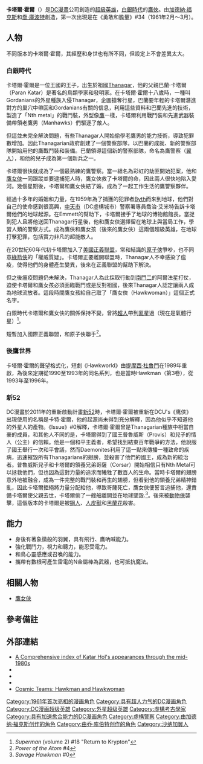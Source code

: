 
{{noteTA|G1=美國漫畫}}
{{Infobox comics character
|image=[[Image:Hawkman_v3_0.jpg|250px]]
|caption=《鷹俠》（第三卷）#0的封面。 <br>由[[李·威克斯|李·威克斯]]繪製
|character_name=鷹俠
|alter_ego=卡塔爾·霍爾
|publisher=[[DC漫畫|DC漫畫]]
|debut='''歷史'''：<br>《勇敢和膽量》 #34（1961年二月～三月）<br>'''後鷹世界'''：《鷹世界：第一部》（1989年）
|creators=[[加德納·福克斯|加德納·福克斯]]<br>[[喬·庫波特|喬·庫波特]] <br>'''Revamped by''':<br> [[Timothy_Truman|Tim Truman]]
|homeworld=[[Thanagar|Thanagar]]
|species=Thanagarian-Human hybrid
|alliances=[[Wingmen_of_Thanagar|Elite Hawkmen Force]]<br>[[正義聯盟|正義聯盟]]
|aliases=Carter Hall (pre-''Hawkworld'')
|powers=Harness with an anti-gravity metal; metallic wings; energy weaponry; enhanced strength.<br>artificial feather wings; archaic weaponry (pre-''Hawkworld'')
|}}

'''卡塔爾·霍爾'''（{{lang-en|'''Katar Hol'''}}）是[[DC漫畫|DC漫畫]]公司創造的[[超級英雄|超級英雄]]，[[漫畫的白銀時代|白銀時代]]的[[鷹俠_(漫畫)|鷹俠]]。由[[加德納·福克斯|加德納·福克斯]]和[[喬·庫波特|喬·庫波特]]創造，第一次出現是在《勇敢和膽量》#34（1961年2月～3月）。

== 人物 ==
不同版本的卡塔爾·霍爾，其經歷和身世也有所不同，但設定上不會差異太大。
===白銀時代===
卡塔爾·霍爾是一位王國的王子，出生於祖國[[Thanagar|Thanagar]]，他的父親巴蘭·卡塔爾（Paran Katar）是著名的鳥類學家和發明家。在卡塔爾·霍爾十八歲時，一種叫Gordanians的外星種族入侵Thanagar，企圖搶奪行星，巴蘭要年輕的卡塔爾潛進對方的巢穴中帶回和Gordanians有關的信息，利用這些資料和巴蘭先進的技術，製造了「Nth metal」的戰鬥裝，外型像[[鷹|鷹]]一樣，卡塔爾利用戰鬥裝和先進武器裝備帶領老鷹男（Manhawks）們驅逐了敵人。

但這並未完全解決問題，有些Thanagar人開始偷學老鷹男的能力技術，導致犯罪數增加。因此Thanagarian政府創建了一個警察部隊，以巴蘭的成就、新的警察部隊開始用他的鷹戰鬥裝和裝備。巴蘭領導這個新的警察部隊，命名為鷹警察（[[翼人|翼人]]），和他的兒子成為第一個新兵之一。

卡塔爾很快就成為了一個最熟練的鷹警察。當一組名為彩虹的劫匪開始犯案，他和[[鷹女俠|鷹女俠]]一同跟蹤並要逮捕犯人時，鷹女俠救了卡塔爾的命，因此兩人很快地陷入愛河。幾個星期後，卡塔爾和鷹女俠結了婚，成為了一起工作生活的鷹警察夥伴。

經過十多年的婚姻和力量，在1959年為了捕獲的犯罪者[[Byth|Byth]]而來到地球，他們對自己的使命感到很高興，[[中天市|中天市]]（DC虛構城市）警察署專員喬治·艾米特告訴卡塔爾他們的地球起源。在Emmett的幫助下，卡塔爾接手了地球的博物館館長。當捉到犯人且將他送回Thanagar行星後，他和鷹女俠選擇留在地球上與當局工作，學習人類的警察方式。成為鷹俠和鷹女孩（後來的鷹女俠）這兩個超級英雄，在地球打擊犯罪，包括實力非凡的超能敵人。

在20世紀60年代初卡塔爾加入了[[正義聯盟|美國正義聯盟]]，常和結識的[[原子俠|原子俠]]爭吵，也不同意[[綠箭俠|綠箭俠]]的「權威質疑」。卡塔爾正要離開聯盟時，Thanagar人不幸感染了瘟疫，使得他們的身體產生變異，後來在正義聯盟的幫助下解決。

但之後瘟疫問題仍未解決，Thanagar人為此採取行動到[[南門二|南門二]]的阿爾法星打仗，迫使卡塔爾和鷹女孩必須面臨戰鬥或是反對祖國，後來Thanagar人認定讓兩人成為地球流放者。這段時間鷹女孩給自己取了「鷹女俠（Hawkwoman）」這個正式名字。

白銀時代卡塔爾和鷹女俠的關係保持不變，曾將[[超人|超人]]帶到[[氪|氪]]星過（現在是氣體行星）<ref>''Superman'' (volume 2) #18 "Return to Krypton"</ref>。

短暫加入國際正義聯盟，和原子俠聯手<ref>''Power of the Atom'' #4</ref>。

===後鷹世界===
卡塔爾·霍爾的聲望格式化，短劇《Hawkworld》由[[提摩西·杜魯門|提摩西·杜魯門]]在1989年重啟，為後來定期從1990至1993年的同名系列，也是當時Hawkman（第3卷），從1993年至1996年。

=== 新52 ===
{{main|新52}}
DC漫畫於2011年的重新啟動計畫[[新52|新52]]時，卡塔爾·霍爾被重新在DCU's《鹰侠》出現使用的名稱是卡特·霍爾，他的起源尚未得到充分解釋，因為他似乎不知道他的外星人的產物。《Issue》#0解釋，卡塔爾·霍爾曾是Thanagarian種族中相當自豪的成員，和其他人不同的是，卡塔爾得到了國王普魯威斯（Provis）和兒子的情人（公主）的信賴。他是一個和平主義者，希望找到結束百年戰爭的方法，他說服了國王舉行一次和平會議，然而Daemonites利用了這一點來傳播一種致命的疾病，迅速摧毀所有Thanagarians的翅膀，並殺害了他們的國王，成為新的統治者。普魯威斯兒子和卡塔爾的領養兄弟哥薩（Corsar）開始相信只有Nth Metal可以拯救他們，但也因為這對力量的追求而犧牲了數百人的生命。當時卡塔爾的翅膀意外地被融合，成為一件完整的戰鬥裝和再生的翅膀，但看到他的領養兄弟精神錯亂，因此卡塔爾拒絕將力量分配給他，導致哥薩死亡，鷹女俠便誓言追捕他，還責備卡塔爾使父親去世，卡塔爾偷了一艘船離開並在地球墜毀.<ref>''Savage Hawkman'' #0</ref>。後來被[[動物俠|動物俠]]襲擊，這個版本的卡塔爾是被[[鋼人_(DC漫畫)|鋼人]]、[[人皮獸|人皮獸]]和[[黑蘭花|黑蘭花]]殺害。

== 能力 ==
*身後有著象徵般的羽翼，具有飛行、鷹吶喊能力。
*強化戰鬥力，視力和聽力，能忍受電力。
*和鳥心靈感應或召喚的能力。
*攜帶有數根可產生雷電的N金屬棒為武器，也可抵抗魔法。

== 相關人物 ==
*[[鷹女俠|鷹女俠]]

== 參考備註 ==
{{reflist|colwidth=35em}}

== 外部連結 ==
*[http://www.dcindexes.com/indexes/indexes.php?character=156&choice=appearances A Comprehensive index of Katar Hol's appearances through the mid-1980s]{{dead link|date=十一月 2017 |bot=InternetArchiveBot }}
* {{DCDP|Hawkman (Katar Hol)|Hawkman}}
* {{dcauw|Hawkman}}
* {{dcauw|Hro Talak}}
* [https://web.archive.org/web/20080409221150/http://www.mykey3000.com/cosmicteams/profiles/hawkman3.html Cosmic Teams: Hawkman and Hawkwoman]

{{原子俠}}
{{加德納·福克斯}}
{{DEFAULTSORT:Hol, Katar}}
[[Category:1961年首次亮相的漫画角色|Category:1961年首次亮相的漫画角色]]
[[Category:具有超人力气的DC漫画角色|Category:具有超人力气的DC漫画角色]]
[[Category:DC漫画超级英雄|Category:DC漫画超级英雄]]
[[Category:外星超级英雄|Category:外星超级英雄]]
[[Category:虛構考古學家|Category:虛構考古學家]]
[[Category:具有加速愈合能力的DC漫画角色|Category:具有加速愈合能力的DC漫画角色]]
[[Category:虛構警察|Category:虛構警察]]
[[Category:由加德纳·福克斯创作的角色|Category:由加德纳·福克斯创作的角色]]
[[Category:由乔·库伯特创作的角色|Category:由乔·库伯特创作的角色]]
[[Category:沙纳加翼人|Category:沙纳加翼人]]
